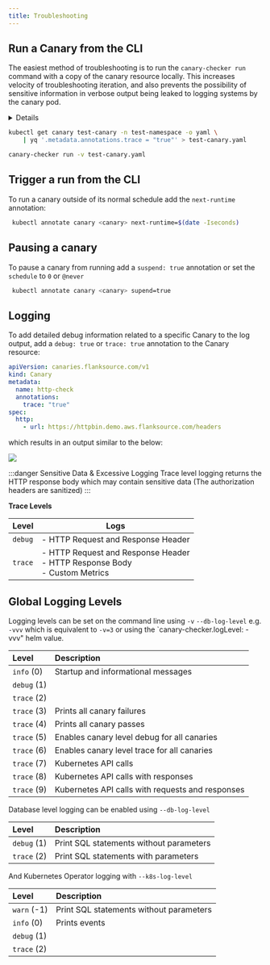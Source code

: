 ```yaml
---
title: Troubleshooting
---
```




## Run a Canary from the CLI


The easiest method of troubleshooting is to run the `canary-checker run` command with a copy of the canary resource locally.  This increases velocity of troubleshooting iteration, and also prevents the possibility of sensitive information in verbose output being leaked to logging systems by the canary pod.

<Step step={1} name="Install the canary-checker CLI">

<Install/>



<details summary="Configuring the environment">
<div>
The local canary-checker execution may need to be provided with the permissions required to run the check.
Depending on the check this might include:

- The ability to read secrets or other objects in the cluster
- Access to cloud APIs, such as AWS, GCP or Azure API interfaces
- Locally installed binaries invoked by `exec` scripts

The following local settings affects the permissions available for use by the canary-checker executable:

- The active kubectl context as specified in `KUBECONFIG`
- The AWS profile specified in `AWS_DEFAULT_PROFILE` or `AWS_PROFILE`, or the AWS credentials specified by `AWS_ACCESS_KEY_ID` and `AWS_SECRET_ACCESS_KEY`
- The GCP credentials configured through `gcloud auth application-default login`
- The `$PATH` configuration
</div>
</details>

</Step>

<Step step={2} name="Get the YAML for an existing canary">

```bash
kubectl get canary test-canary -n test-namespace -o yaml \
    | yq '.metadata.annotations.trace = "true"' > test-canary.yaml
```

</Step>
<Step step={3} name="Run the canary locally">

```bash
canary-checker run -v test-canary.yaml
```
</Step>

## Trigger a run from the CLI


To run a canary outside of its normal schedule add the `next-runtime` annotation:

```bash
 kubectl annotate canary <canary> next-runtime=$(date -Iseconds)
 ```

## Pausing a canary

To pause a canary from running add a `suspend: true` annotation or set the `schedule` to `0` or `@never`

```bash
 kubectl annotate canary <canary> supend=true
 ```


## Logging

To add detailed debug information related to a specific Canary to the log output, add a `debug: true` or `trace: true` annotation to the Canary resource:

```yaml title="trace.yaml"
apiVersion: canaries.flanksource.com/v1
kind: Canary
metadata:
  name: http-check
  annotations:
    trace: "true"
spec:
  http:
    - url: https://httpbin.demo.aws.flanksource.com/headers
```

which results in an output similar to the below:

![](/img/trace-screenshot.png)

:::danger Sensitive Data & Excessive Logging
Trace level logging returns the HTTP response body which may contain sensitive data (The authorization headers are sanitized)
:::

**Trace Levels**

| Level   | Logs                                                                                |
| ------- | ----------------------------------------------------------------------------------- |
| `debug` | - HTTP Request and Response Header                                                  |
| `trace` | - HTTP Request and Response Header <br/>- HTTP Response Body <br />- Custom Metrics |



## Global Logging Levels

Logging levels can be set on the command line using `-v` `--db-log-level`  e.g. `-vvv` which is equivalent to `-v=3` or using the `canary-checker.logLevel: -vvv" helm value.

| Level       | Description                                      |
| :---------- | :----------------------------------------------- |
| `info` (0)  | Startup and informational messages               |
| `debug` (1) |                                                  |
| `trace` (2) |                                                  |
| `trace` (3) | Prints all canary failures                       |
| `trace` (4) | Prints all canary passes                         |
| `trace` (5) | Enables canary level debug for all canaries      |
| `trace` (6) | Enables canary level trace for all canaries      |
| `trace` (7) | Kubernetes API calls                             |
| `trace` (8) | Kubernetes API calls with responses              |
| `trace` (9) | Kubernetes API calls with requests and responses |

Database level logging can be enabled using `--db-log-level`

| Level       | Description                             |
| :---------- | :-------------------------------------- |
| `debug` (1) | Print SQL statements without parameters |
| `trace` (2) | Print SQL statements with parameters    |

And Kubernetes Operator logging with `--k8s-log-level`

| Level       | Description                             |
| :---------- | :-------------------------------------- |
| `warn` (-1) | Print SQL statements without parameters |
| `info` (0)  | Prints events                           |
| `debug` (1) |                                         |
| `trace` (2) |                                         |
